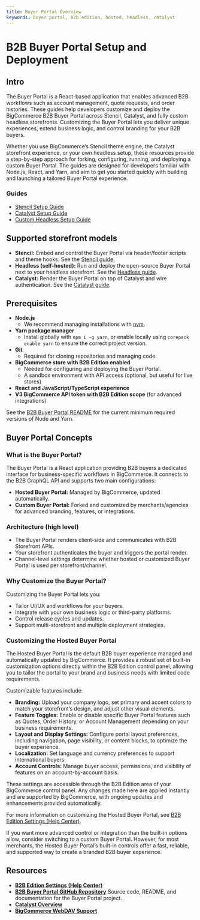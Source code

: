 ```yaml
---
title: Buyer Portal Overview
keywords: buyer portal, b2b edition, hosted, headless, catalyst
---
```


# B2B Buyer Portal Setup and Deployment

## Intro

The Buyer Portal is a React-based application that enables advanced B2B workflows such as account management, quote requests, and order histories. These guides help developers customize and deploy the BigCommerce B2B Buyer Portal across Stencil, Catalyst, and fully custom headless storefronts. Customizing the Buyer Portal lets you deliver unique experiences, extend business logic, and control branding for your B2B buyers.

Whether you use BigCommerce’s Stencil theme engine, the Catalyst storefront experience, or your own headless setup, these resources provide a step-by-step approach for forking, configuring, running, and deploying a custom Buyer Portal. The guides are designed for developers familiar with Node.js, React, and Yarn, and aim to get you started quickly with building and launching a tailored Buyer Portal experience.

### Guides

- [Stencil Setup Guide](/b2b-edition/docs/buyer-portal/stencil)
- [Catalyst Setup Guide](/docs/storefront/catalyst/experiments/b2b)
- [Custom Headless Setup Guide](/b2b-edition/docs/buyer-portal/headless)

## Supported storefront models
- **Stencil:** Embed and control the Buyer Portal via header/footer scripts and theme hooks. See the [Stencil guide](./stencil).
- **Headless (self-hosted):** Run and deploy the open-source Buyer Portal next to your headless storefront. See the [Headless guide](./headless).
- **Catalyst:** Render the Buyer Portal on top of Catalyst and wire authentication. See the [Catalyst guide](/storefront/catalyst/experiments/buyer-portal).

## Prerequisites

- **Node.js**
  - We recommend managing installations with [nvm](https://github.com/nvm-sh/nvm).
- **Yarn package manager**
  - Install globally with `npm i -g yarn`, or enable locally using `corepack enable yarn` to ensure the correct project version.
- **Git**
  - Required for cloning repositories and managing code.
- **BigCommerce store with B2B Edition enabled**
  - Needed for configuring and deploying the Buyer Portal.
  - A sandbox environment with API access (optional, but useful for live stores)
- **React and JavaScript/TypeScript experience**
- **V3 BigCommerce API token with B2B Edition scope** (for advanced integrations)

See the [B2B Buyer Portal README](https://github.com/bigcommerce/b2b-buyer-portal) for the current minimum required versions of Node and Yarn.

## Buyer Portal Concepts

### What is the Buyer Portal?

The Buyer Portal is a React application providing B2B buyers a dedicated interface for business-specific workflows in BigCommerce. It connects to the B2B GraphQL API and supports two main configurations:

- **Hosted Buyer Portal:** Managed by BigCommerce, updated automatically.
- **Custom Buyer Portal:** Forked and customized by merchants/agencies for advanced branding, features, or integrations.

### Architecture (high level)
- The Buyer Portal renders client-side and communicates with B2B Storefront APIs.
- Your storefront authenticates the buyer and triggers the portal render.
- Channel-level settings determine whether hosted or customized Buyer Portal is used per storefront/channel.

### Why Customize the Buyer Portal?

Customizing the Buyer Portal lets you:
- Tailor UI/UX and workflows for your buyers.
- Integrate with your own business logic or third-party platforms.
- Control release cycles and updates.
- Support multi-storefront and multiple deployment strategies.

### Customizing the Hosted Buyer Portal

The Hosted Buyer Portal is the default B2B buyer experience managed and automatically updated by BigCommerce. It provides a robust set of built-in customization options directly within the B2B Edition control panel, allowing you to tailor the portal to your brand and business needs with limited code requirements.

Customizable features include:
- **Branding:** Upload your company logo, set primary and accent colors to match your storefront’s design, and adjust other visual elements.
- **Feature Toggles:** Enable or disable specific Buyer Portal features such as Quotes, Order History, or Account Management depending on your business requirements.
- **Layout and Display Settings:** Configure portal layout preferences, including navigation, page visibility, or content blocks, to optimize the buyer experience.
- **Localization:** Set language and currency preferences to support international buyers.
- **Account Controls:** Manage buyer access, permissions, and visibility of features on an account-by-account basis.

These settings are accessible through the B2B Edition area of your BigCommerce control panel. Any changes made here are applied instantly and are supported by BigCommerce, with ongoing updates and enhancements provided automatically.

For more information on customizing the Hosted Buyer Portal, see [B2B Edition Settings (Help Center)](https://support.bigcommerce.com/s/article/B2B-Edition-Settings).

If you want more advanced control or integration than the built-in options allow, consider switching to a custom Buyer Portal. However, for most merchants, the Hosted Buyer Portal’s built-in controls offer a fast, reliable, and supported way to create a branded B2B buyer experience.

## Resources
- **[B2B Edition Settings (Help Center)](https://support.bigcommerce.com/s/article/B2B-Edition-Settings)**
- **[B2B Buyer Portal GitHub Repository](https://github.com/bigcommerce/b2b-buyer-portal)** Source code, README, and documentation for the Buyer Portal project.
- **[Catalyst Overview](https://support.bigcommerce.com/s/article/Catalyst)**
- **[BigCommerce WebDAV Support](https://support.bigcommerce.com/s/article/File-Access-WebDAV)**
